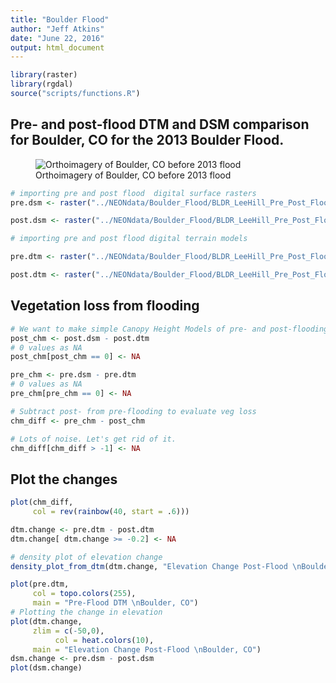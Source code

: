 ```yaml
---
title: "Boulder Flood"
author: "Jeff Atkins"
date: "June 22, 2016"
output: html_document
---
```


```r
library(raster)
library(rgdal)
source("scripts/functions.R")
```
## Pre- and post-flood  DTM and DSM comparison for Boulder, CO for the 2013 Boulder Flood.
![Orthoimagery of Boulder, CO before 2013 flood](prefloodpic.png)

```r
# importing pre and post flood  digital surface rasters
pre.dsm <- raster("../NEONdata/Boulder_Flood/BLDR_LeeHill_Pre_Post_Flood/pre-flood/BLDR_pre_DSM/preDSM3.tif")

post.dsm <- raster("../NEONdata/Boulder_Flood/BLDR_LeeHill_Pre_Post_Flood/post-flood/postDSM/postDSM3.tif")

# importing pre and post flood digital terrain models

pre.dtm <- raster("../NEONdata/Boulder_Flood/BLDR_LeeHill_Pre_Post_Flood/pre-flood/BLDR_pre_DTM/preDTM3.tif")

post.dtm <- raster("../NEONdata/Boulder_Flood/BLDR_LeeHill_Pre_Post_Flood/post-flood/postDTM/postDTM3.tif")

```

## Vegetation loss from flooding
```r
# We want to make simple Canopy Height Models of pre- and post-flooding
post_chm <- post.dsm - post.dtm
# 0 values as NA
post_chm[post_chm == 0] <- NA

pre_chm <- pre.dsm - pre.dtm
# 0 values as NA
pre_chm[pre_chm == 0] <- NA

```

```r
# Subtract post- from pre-flooding to evaluate veg loss
chm_diff <- pre_chm - post_chm

# Lots of noise. Let's get rid of it.
chm_diff[chm_diff > -1] <- NA

```

## Plot the changes
```r
plot(chm_diff,
     col = rev(rainbow(40, start = .6)))
```

```r
dtm.change <- pre.dtm - post.dtm
dtm.change[ dtm.change >= -0.2] <- NA

# density plot of elevation change
density_plot_from_dtm(dtm.change, "Elevation Change Post-Flood \nBoulder, CO")

plot(pre.dtm,
     col = topo.colors(255),
     main = "Pre-Flood DTM \nBoulder, CO")
# Plotting the change in elevation
plot(dtm.change, 
     zlim = c(-50,0),
          col = heat.colors(10),
     main = "Elevation Change Post-Flood \nBoulder, CO")
dsm.change <- pre.dsm - post.dsm
plot(dsm.change)
```

